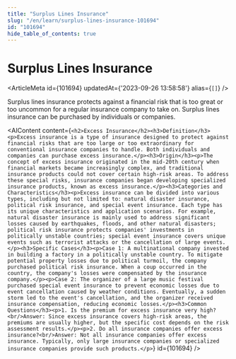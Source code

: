 ```yaml
---
title: "Surplus Lines Insurance"
slug: "/en/learn/surplus-lines-insurance-101694"
id: "101694"
hide_table_of_contents: true
---
```



# Surplus Lines Insurance

<ArticleMeta id={101694} updatedAt={'2023-09-26 13:58:58'} alias={`[]`} />
<div className='border-solid border-b border-t-0 my-4 border-[var(--ifm-color-gray-300)]' />

Surplus lines insurance protects against a financial risk that is too great or too uncommon for a regular insurance company to take on. Surplus lines insurance can be purchased by individuals or companies.

<AIContent content={`<h2>Excess Insurance</h2><h3>Definition</h3><p>Excess insurance is a type of insurance designed to protect against financial risks that are too large or too extraordinary for conventional insurance companies to handle. Both individuals and companies can purchase excess insurance.</p><h3>Origin</h3><p>The concept of excess insurance originated in the mid-20th century when financial markets became increasingly complex, and traditional insurance products could not cover certain high-risk areas. To address these special risks, insurance companies began developing specialized insurance products, known as excess insurance.</p><h3>Categories and Characteristics</h3><p>Excess insurance can be divided into various types, including but not limited to: natural disaster insurance, political risk insurance, and special event insurance. Each type has its unique characteristics and application scenarios. For example, natural disaster insurance is mainly used to address significant losses caused by earthquakes, floods, and other natural disasters; political risk insurance protects companies' investments in politically unstable countries; special event insurance covers unique events such as terrorist attacks or the cancellation of large events.</p><h3>Specific Cases</h3><p>Case 1: A multinational company invested in building a factory in a politically unstable country. To mitigate potential property losses due to political turmoil, the company purchased political risk insurance. When a coup occurred in the country, the company's losses were compensated by the insurance company.</p><p>Case 2: The organizer of a large music festival purchased special event insurance to prevent economic losses due to event cancellation caused by weather conditions. Eventually, a sudden storm led to the event's cancellation, and the organizer received insurance compensation, reducing economic losses.</p><h3>Common Questions</h3><p>1. Is the premium for excess insurance very high?<br/>Answer: Since excess insurance covers high-risk areas, the premiums are usually higher, but the specific cost depends on the risk assessment results.</p><p>2. Do all insurance companies offer excess insurance?<br/>Answer: Not all insurance companies offer excess insurance. Typically, only large insurance companies or specialized insurance companies provide such products.</p>`} id={101694} />

